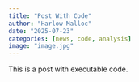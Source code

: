 ```yaml
---
title: "Post With Code"
author: "Harlow Malloc"
date: "2025-07-23"
categories: [news, code, analysis]
image: "image.jpg"
---
```


This is a post with executable code.
